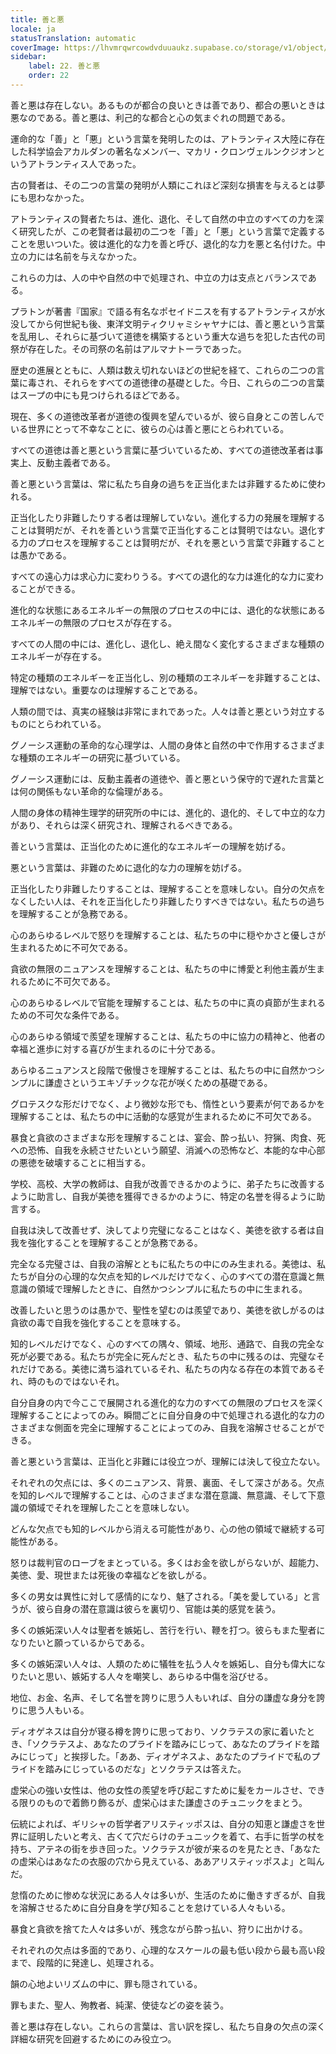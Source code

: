 ```yaml
---
title: 善と悪
locale: ja
statusTranslation: automatic
coverImage: https://lhvmrqwrcowdvduuaukz.supabase.co/storage/v1/object/public/strapi-uploads/small_cover-educacion-fundamental.webp-2d51a7828a2b1309555be27f7e2a61a0.webp
sidebar:
    label: 22. 善と悪
    order: 22
---
```

善と悪は存在しない。あるものが都合の良いときは善であり、都合の悪いときは悪なのである。善と悪は、利己的な都合と心の気まぐれの問題である。

運命的な「善」と「悪」という言葉を発明したのは、アトランティス大陸に存在した科学協会アカルダンの著名なメンバー、マカリ・クロンヴェルンクジオンというアトランティス人であった。

古の賢者は、その二つの言葉の発明が人類にこれほど深刻な損害を与えるとは夢にも思わなかった。

アトランティスの賢者たちは、進化、退化、そして自然の中立のすべての力を深く研究したが、この老賢者は最初の二つを「善」と「悪」という言葉で定義することを思いついた。彼は進化的な力を善と呼び、退化的な力を悪と名付けた。中立の力には名前を与えなかった。

これらの力は、人の中や自然の中で処理され、中立の力は支点とバランスである。

プラトンが著書『国家』で語る有名なポセイドニスを有するアトランティスが水没してから何世紀も後、東洋文明ティクリャミシャヤナには、善と悪という言葉を乱用し、それらに基づいて道徳を構築するという重大な過ちを犯した古代の司祭が存在した。その司祭の名前はアルマナトーラであった。

歴史の進展とともに、人類は数え切れないほどの世紀を経て、これらの二つの言葉に毒され、それらをすべての道徳律の基礎とした。今日、これらの二つの言葉はスープの中にも見つけられるほどである。

現在、多くの道徳改革者が道徳の復興を望んでいるが、彼ら自身とこの苦しんでいる世界にとって不幸なことに、彼らの心は善と悪にとらわれている。

すべての道徳は善と悪という言葉に基づいているため、すべての道徳改革者は事実上、反動主義者である。

善と悪という言葉は、常に私たち自身の過ちを正当化または非難するために使われる。

正当化したり非難したりする者は理解していない。進化する力の発展を理解することは賢明だが、それを善という言葉で正当化することは賢明ではない。退化する力のプロセスを理解することは賢明だが、それを悪という言葉で非難することは愚かである。

すべての遠心力は求心力に変わりうる。すべての退化的な力は進化的な力に変わることができる。

進化的な状態にあるエネルギーの無限のプロセスの中には、退化的な状態にあるエネルギーの無限のプロセスが存在する。

すべての人間の中には、進化し、退化し、絶え間なく変化するさまざまな種類のエネルギーが存在する。

特定の種類のエネルギーを正当化し、別の種類のエネルギーを非難することは、理解ではない。重要なのは理解することである。

人類の間では、真実の経験は非常にまれであった。人々は善と悪という対立するものにとらわれている。

グノーシス運動の革命的な心理学は、人間の身体と自然の中で作用するさまざまな種類のエネルギーの研究に基づいている。

グノーシス運動には、反動主義者の道徳や、善と悪という保守的で遅れた言葉とは何の関係もない革命的な倫理がある。

人間の身体の精神生理学的研究所の中には、進化的、退化的、そして中立的な力があり、それらは深く研究され、理解されるべきである。

善という言葉は、正当化のために進化的なエネルギーの理解を妨げる。

悪という言葉は、非難のために退化的な力の理解を妨げる。

正当化したり非難したりすることは、理解することを意味しない。自分の欠点をなくしたい人は、それを正当化したり非難したりすべきではない。私たちの過ちを理解することが急務である。

心のあらゆるレベルで怒りを理解することは、私たちの中に穏やかさと優しさが生まれるために不可欠である。

貪欲の無限のニュアンスを理解することは、私たちの中に博愛と利他主義が生まれるために不可欠である。

心のあらゆるレベルで官能を理解することは、私たちの中に真の貞節が生まれるための不可欠な条件である。

心のあらゆる領域で羨望を理解することは、私たちの中に協力の精神と、他者の幸福と進歩に対する喜びが生まれるのに十分である。

あらゆるニュアンスと段階で傲慢さを理解することは、私たちの中に自然かつシンプルに謙虚さというエキゾチックな花が咲くための基礎である。

グロテスクな形だけでなく、より微妙な形でも、惰性という要素が何であるかを理解することは、私たちの中に活動的な感覚が生まれるために不可欠である。

暴食と貪欲のさまざまな形を理解することは、宴会、酔っ払い、狩猟、肉食、死への恐怖、自我を永続させたいという願望、消滅への恐怖など、本能的な中心部の悪徳を破壊することに相当する。

学校、高校、大学の教師は、自我が改善できるかのように、弟子たちに改善するように助言し、自我が美徳を獲得できるかのように、特定の名誉を得るように助言する。

自我は決して改善せず、決してより完璧になることはなく、美徳を欲する者は自我を強化することを理解することが急務である。

完全なる完璧さは、自我の溶解とともに私たちの中にのみ生まれる。美徳は、私たちが自分の心理的な欠点を知的レベルだけでなく、心のすべての潜在意識と無意識の領域で理解したときに、自然かつシンプルに私たちの中に生まれる。

改善したいと思うのは愚かで、聖性を望むのは羨望であり、美徳を欲しがるのは貪欲の毒で自我を強化することを意味する。

知的レベルだけでなく、心のすべての隅々、領域、地形、通路で、自我の完全な死が必要である。私たちが完全に死んだとき、私たちの中に残るのは、完璧なそれだけである。美徳に満ち溢れているそれ、私たちの内なる存在の本質であるそれ、時のものではないそれ。

自分自身の内で今ここで展開される進化的な力のすべての無限のプロセスを深く理解することによってのみ。瞬間ごとに自分自身の中で処理される退化的な力のさまざまな側面を完全に理解することによってのみ、自我を溶解させることができる。

善と悪という言葉は、正当化と非難には役立つが、理解には決して役立たない。

それぞれの欠点には、多くのニュアンス、背景、裏面、そして深さがある。欠点を知的レベルで理解することは、心のさまざまな潜在意識、無意識、そして下意識の領域でそれを理解したことを意味しない。

どんな欠点でも知的レベルから消える可能性があり、心の他の領域で継続する可能性がある。

怒りは裁判官のローブをまとっている。多くはお金を欲しがらないが、超能力、美徳、愛、現世または死後の幸福などを欲しがる。

多くの男女は異性に対して感情的になり、魅了される。「美を愛している」と言うが、彼ら自身の潜在意識は彼らを裏切り、官能は美的感覚を装う。

多くの嫉妬深い人々は聖者を嫉妬し、苦行を行い、鞭を打つ。彼らもまた聖者になりたいと願っているからである。

多くの嫉妬深い人々は、人類のために犠牲を払う人々を嫉妬し、自分も偉大になりたいと思い、嫉妬する人々を嘲笑し、あらゆる中傷を浴びせる。

地位、お金、名声、そして名誉を誇りに思う人もいれば、自分の謙虚な身分を誇りに思う人もいる。

ディオゲネスは自分が寝る樽を誇りに思っており、ソクラテスの家に着いたとき、「ソクラテスよ、あなたのプライドを踏みにじって、あなたのプライドを踏みにじって」と挨拶した。「ああ、ディオゲネスよ、あなたのプライドで私のプライドを踏みにじっているのだな」とソクラテスは答えた。

虚栄心の強い女性は、他の女性の羨望を呼び起こすために髪をカールさせ、できる限りのもので着飾り飾るが、虚栄心はまた謙虚さのチュニックをまとう。

伝統によれば、ギリシャの哲学者アリスティッポスは、自分の知恵と謙虚さを世界に証明したいと考え、古くて穴だらけのチュニックを着て、右手に哲学の杖を持ち、アテネの街を歩き回った。ソクラテスが彼が来るのを見たとき、「あなたの虚栄心はあなたの衣服の穴から見えている、ああアリスティッポスよ」と叫んだ。

怠惰のために惨めな状況にある人々は多いが、生活のために働きすぎるが、自我を溶解させるために自分自身を学び知ることを怠けている人々もいる。

暴食と貪欲を捨てた人々は多いが、残念ながら酔っ払い、狩りに出かける。

それぞれの欠点は多面的であり、心理的なスケールの最も低い段から最も高い段まで、段階的に発達し、処理される。

韻の心地よいリズムの中に、罪も隠されている。

罪もまた、聖人、殉教者、純潔、使徒などの姿を装う。

善と悪は存在しない。これらの言葉は、言い訳を探し、私たち自身の欠点の深く詳細な研究を回避するためにのみ役立つ。


